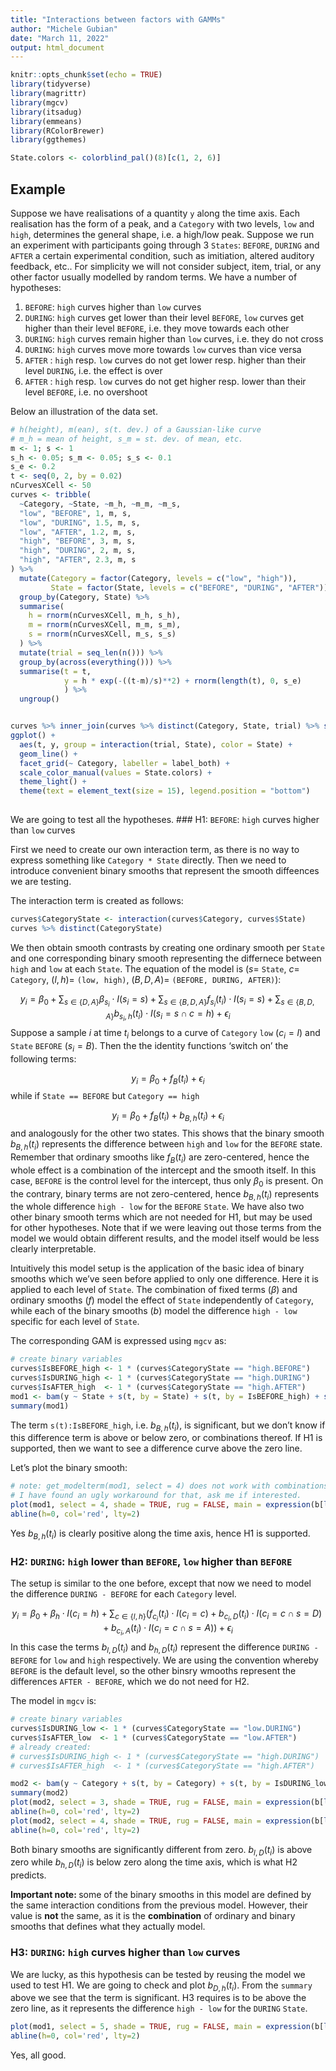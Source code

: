 ```yaml
---
title: "Interactions between factors with GAMMs"
author: "Michele Gubian"
date: "March 11, 2022"
output: html_document
---
```



```r
knitr::opts_chunk$set(echo = TRUE)
library(tidyverse)
library(magrittr)
library(mgcv)
library(itsadug)
library(emmeans)
library(RColorBrewer)
library(ggthemes)

State.colors <- colorblind_pal()(8)[c(1, 2, 6)]
```

## Example

Suppose we have realisations of a quantity `y` along the time axis. Each realisation has the form of a peak, and a `Category` with two levels, `low` and `high`, determines the general shape, i.e. a high/low peak. 
Suppose we run an experiment with participants going through 3 `States`: `BEFORE`, `DURING` and `AFTER` a certain experimental condition, such as imitiation, altered auditory feedback, etc.. For simplicity we will not consider subject, item, trial, or any other factor usually modelled by random terms. We have a number of hypotheses:

1. `BEFORE`: `high` curves higher than `low` curves
2. `DURING`: `high` curves get lower than their level `BEFORE`, `low` curves get higher than their level `BEFORE`, i.e. they move towards each other
3. `DURING`: `high` curves remain higher than `low` curves, i.e. they do not cross
4. `DURING`: `high` curves move more towards `low` curves than vice versa
5. `AFTER` : `high` resp. `low` curves do not get lower resp. higher than their level `DURING`, i.e. the effect is over
6. `AFTER` : `high` resp. `low` curves do not get higher resp. lower than their level `BEFORE`, i.e. no overshoot

Below an illustration of the data set.

```r
# h(height), m(ean), s(t. dev.) of a Gaussian-like curve
# m_h = mean of height, s_m = st. dev. of mean, etc. 
m <- 1; s <- 1
s_h <- 0.05; s_m <- 0.05; s_s <- 0.1
s_e <- 0.2
t <- seq(0, 2, by = 0.02)
nCurvesXCell <- 50
curves <- tribble(
  ~Category, ~State, ~m_h, ~m_m, ~m_s,
  "low", "BEFORE", 1, m, s,
  "low", "DURING", 1.5, m, s,
  "low", "AFTER", 1.2, m, s,
  "high", "BEFORE", 3, m, s,
  "high", "DURING", 2, m, s,
  "high", "AFTER", 2.3, m, s
) %>%
  mutate(Category = factor(Category, levels = c("low", "high")),
         State = factor(State, levels = c("BEFORE", "DURING", "AFTER"))) %>%
  group_by(Category, State) %>%
  summarise(
    h = rnorm(nCurvesXCell, m_h, s_h),
    m = rnorm(nCurvesXCell, m_m, s_m),
    s = rnorm(nCurvesXCell, m_s, s_s)
  ) %>%
  mutate(trial = seq_len(n())) %>%
  group_by(across(everything())) %>%
  summarise(t = t,
            y = h * exp(-((t-m)/s)**2) + rnorm(length(t), 0, s_e)
            ) %>%
  ungroup()


curves %>% inner_join(curves %>% distinct(Category, State, trial) %>% slice_sample(n = 30)) %>%
ggplot() +
  aes(t, y, group = interaction(trial, State), color = State) +
  geom_line() +
  facet_grid(~ Category, labeller = label_both) +
  scale_color_manual(values = State.colors) +
  theme_light() +
  theme(text = element_text(size = 15), legend.position = "bottom")
  
```

We are going to test all the hypotheses. 
### H1: `BEFORE`: `high` curves higher than `low` curves

First we need to create our own interaction term, as there is no way to express something like `Category * State` directly. Then we need to introduce convenient binary smooths that represent the smooth diffeences we are testing. 

The interaction term is created as follows:
```r
curves$CategoryState <- interaction(curves$Category, curves$State)
curves %>% distinct(CategoryState)
```

We then obtain smooth contrasts by creating one ordinary smooth per `State` and one corresponding binary
smooth representing the differnece between `high` and `low` at each `State`. 
The equation of the model is ($s =$ `State`, $c =$ `Category`, $(l, h) =$ `(low, high)`, $(B, D, A) =$ `(BEFORE, DURING, AFTER)`):

$$ y_i = \beta_0 + \sum_{s \in \{D, A\}} \beta_{s_i} \cdot I(s_i = s) + 
\sum_{s \in \{B, D, A\}} f_{s_i}(t_i) \cdot I(s_i = s) +
\sum_{s \in \{B, D, A\}} b_{s_i, h}(t_i) \cdot I(s_i = s \cap c = h) +
\epsilon_i
$$
Suppose a sample $i$ at time $t_i$ belongs to a curve of `Category` `low` ($c_i = l$) and `State` `BEFORE` ($s_i = B$). Then the the identity functions 'switch on' the following terms:

$$ y_i =  \beta_0 +  f_B(t_i) + \epsilon_i $$
while if `State == BEFORE` but `Category == high` 

$$ y_i =  \beta_0 +  f_B(t_i) + b_{B, h}(t_i) + \epsilon_i $$
and analogously for the other two states. This shows that the binary smooth $b_{B, h}(t_i)$ represents the difference between `high` and `low` for the `BEFORE` state. Remember that ordinary smooths like $f_B(t_i)$ are zero-centered, hence the whole effect is a combination of the intercept and the smooth itself. In this case, `BEFORE` is the control level for the intercept, thus only $\beta_0$ is present. On the contrary, binary terms are not zero-centered, hence $b_{B, h}(t_i)$ represents the whole difference `high - low` for the `BEFORE` `State`. We have also two other binary smooth terms which are not needed for H1, but may be used for other hypotheses. Note that if we were leaving out those terms from the model we would obtain different results, and the model itself would be less clearly interpretable. 

Intuitively this model setup is the application of the basic idea of binary smooths which we've seen before applied to only one difference. Here it is applied to each level of `State`. The combination of fixed terms ($\beta$) and ordinary smooths ($f$) model the effect of `State` independently of `Category`, while each of the binary smooths ($b$) model the difference `high - low` specific for each level of `State`.  


The corresponding GAM is expressed using `mgcv` as:

```r
# create binary variables
curves$IsBEFORE_high <- 1 * (curves$CategoryState == "high.BEFORE")
curves$IsDURING_high <- 1 * (curves$CategoryState == "high.DURING")
curves$IsAFTER_high  <- 1 * (curves$CategoryState == "high.AFTER")
mod1 <- bam(y ~ State + s(t, by = State) + s(t, by = IsBEFORE_high) + s(t, by = IsDURING_high) + s(t, by = IsAFTER_high), data = curves)
summary(mod1)
```

The term `s(t):IsBEFORE_high`, i.e. $b_{B, h}(t_i)$, is significant, but we don't know if this difference term is above or below zero, or combinations thereof. If H1 is supported, then we want to see a difference curve above the zero line. 


Let's plot the binary smooth:

```r
# note: get_modelterm(mod1, select = 4) does not work with combinations of binary and factor smooths (!!) 
# I have found an ugly workaround for that, ask me if interested.
plot(mod1, select = 4, shade = TRUE, rug = FALSE, main = expression(b[list(B, h)](t[i])), cex.main=2)
abline(h=0, col='red', lty=2)
```

Yes $b_{B, h}(t_i)$ is clearly positive along the time axis, hence H1 is supported.


### H2: `DURING`: `high` lower than `BEFORE`, `low` higher than `BEFORE`

The setup is similar to the one before, except that now we need to model the difference `DURING - BEFORE` for each `Category` level. 

$$ y_i = \beta_0 + \beta_h \cdot I(c_i = h) + 
\sum_{c \in \{l, h\}} ( f_{c_i}(t_i) \cdot I(c_i = c) +
 b_{c_i, D}(t_i) \cdot I(c_i = c \cap s = D) +
 b_{c_i, A}(t_i) \cdot I(c_i = c \cap s = A) ) +
\epsilon_i
$$
In this case the terms $b_{l, D}(t_i)$ and $b_{h, D}(t_i)$ represent the difference `DURING - BEFORE` for `low` and `high` respectively. We are using the convention whereby `BEFORE` is the default level, so the other binsry wmooths represent the differences  `AFTER - BEFORE`, which we do not need for H2. 

The model in `mgcv` is:

```r
# create binary variables
curves$IsDURING_low <- 1 * (curves$CategoryState == "low.DURING")
curves$IsAFTER_low  <- 1 * (curves$CategoryState == "low.AFTER")
# already created:
# curves$IsDURING_high <- 1 * (curves$CategoryState == "high.DURING")
# curves$IsAFTER_high  <- 1 * (curves$CategoryState == "high.AFTER")

mod2 <- bam(y ~ Category + s(t, by = Category) + s(t, by = IsDURING_low) + s(t, by = IsDURING_high) + s(t, by = IsAFTER_low) + s(t, by = IsAFTER_high), data = curves)
summary(mod2)
plot(mod2, select = 3, shade = TRUE, rug = FALSE, main = expression(b[list(l, D)](t[i])), cex.main=2)
abline(h=0, col='red', lty=2)
plot(mod2, select = 4, shade = TRUE, rug = FALSE, main = expression(b[list(h, D)](t[i])), cex.main=2)
abline(h=0, col='red', lty=2)

```

Both binary smooths are significantly different from zero.  $b_{l, D}(t_i)$ is above zero while $b_{h, D}(t_i)$ is below zero along the time axis, which is what H2 predicts.

**Important note: ** some of the binary smooths in this model are defined by the same interaction conditions from the previous model. However, their value is **not** the same, as it is the **combination** of ordinary and binary smooths that defines what they actually model. 

### H3: `DURING`: `high` curves higher than `low` curves

We are lucky, as this hypothesis can be tested by reusing the model we used to test H1. We are going to check and plot $b_{D, h}(t_i)$. From the `summary` above we see that the term is significant. H3 requires is to be above the zero line, as it represents the difference `high - low` for the `DURING` `State`. 

```r
plot(mod1, select = 5, shade = TRUE, rug = FALSE, main = expression(b[list(D, h)](t[i])), cex.main=2)
abline(h=0, col='red', lty=2)
```

Yes, all good. 


